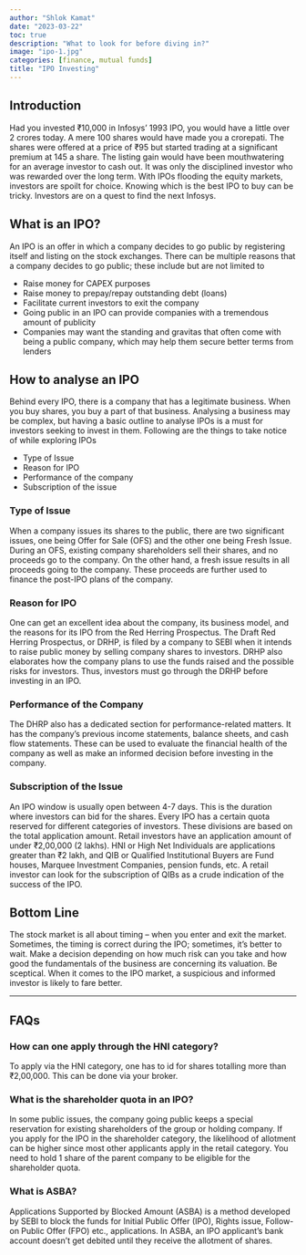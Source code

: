 ```yaml
---
author: "Shlok Kamat"
date: "2023-03-22"
toc: true
description: "What to look for before diving in?"
image: "ipo-1.jpg"
categories: [finance, mutual funds]
title: "IPO Investing"
---
```


## Introduction

Had you invested ₹10,000 in Infosys' 1993 IPO, you would have a little over 2 crores today. A mere 100 shares would have made you a crorepati. The shares were offered at a price of ₹95 but started trading at a significant premium at 145 a share. The listing gain would have been mouthwatering for an average investor to cash out. It was only the disciplined investor who was rewarded over the long term. With IPOs flooding the equity markets, investors are spoilt for choice. Knowing which is the best IPO to buy can be tricky. Investors are on a quest to find the next Infosys.

## What is an IPO?

An IPO is an offer in which a company decides to go public by registering itself and listing on the stock exchanges. There can be multiple reasons that a company decides to go public; these include but are not limited to

- Raise money for CAPEX purposes
- Raise money to prepay/repay outstanding debt (loans)
- Facilitate current investors to exit the company
- Going public in an IPO can provide companies with a tremendous amount of publicity
- Companies may want the standing and gravitas that often come with being a public company, which may help them secure better terms from lenders

## How to analyse an IPO

Behind every IPO, there is a company that has a legitimate business. When you buy shares, you buy a part of that business. Analysing a business may be complex, but having a basic outline to analyse IPOs is a must for investors seeking to invest in them. Following are the things to take notice of while exploring IPOs

- Type of Issue
- Reason for IPO
- Performance of the company
- Subscription of the issue

### Type of Issue

When a company issues its shares to the public, there are two significant issues, one being Offer for Sale (OFS) and the other one being Fresh Issue. During an OFS, existing company shareholders sell their shares, and no proceeds go to the company. On the other hand, a fresh issue results in all proceeds going to the company. These proceeds are further used to finance the post-IPO plans of the company.

### Reason for IPO

One can get an excellent idea about the company, its business model, and the reasons for its IPO from the Red Herring Prospectus. The Draft Red Herring Prospectus, or DRHP, is filed by a company to SEBI when it intends to raise public money by selling company shares to investors. DRHP also elaborates how the company plans to use the funds raised and the possible risks for investors. Thus, investors must go through the DRHP before investing in an IPO.

### Performance of the Company

The DHRP also has a dedicated section for performance-related matters. It has the company's previous income statements, balance sheets, and cash flow statements. These can be used to evaluate the financial health of the company as well as make an informed decision before investing in the company.

### Subscription of the Issue

An IPO window is usually open between 4-7 days. This is the duration where investors can bid for the shares. Every IPO has a certain quota reserved for different categories of investors. These divisions are based on the total application amount. Retail investors have an application amount of under ₹2,00,000 (2 lakhs). HNI or High Net Individuals are applications greater than ₹2 lakh, and QIB or Qualified Institutional Buyers are Fund houses, Marquee Investment Companies, pension funds, etc. A retail investor can look for the subscription of QIBs as a crude indication of the success of the IPO.

## Bottom Line

The stock market is all about timing – when you enter and exit the market. Sometimes, the timing is correct during the IPO; sometimes, it’s better to wait. Make a decision depending on how much risk can you take and how good the fundamentals of the business are concerning its valuation. Be sceptical. When it comes to the IPO market, a suspicious and informed investor is likely to fare better.

---


## FAQs

### How can one apply through the HNI category?

To apply via the HNI category, one has to id for shares totalling more than ₹2,00,000. This can be done via your broker.

### What is the shareholder quota in an IPO?

In some public issues, the company going public keeps a special reservation for existing shareholders of the group or holding company. If you apply for the IPO in the shareholder category, the likelihood of allotment can be higher since most other applicants apply in the retail category. You need to hold 1 share of the parent company to be eligible for the shareholder quota.

### What is ASBA?

Applications Supported by Blocked Amount (ASBA) is a method developed by SEBI to block the funds for Initial Public Offer (IPO), Rights issue, Follow-on Public Offer (FPO) etc., applications. In ASBA, an IPO applicant's bank account doesn't get debited until they receive the allotment of shares.

